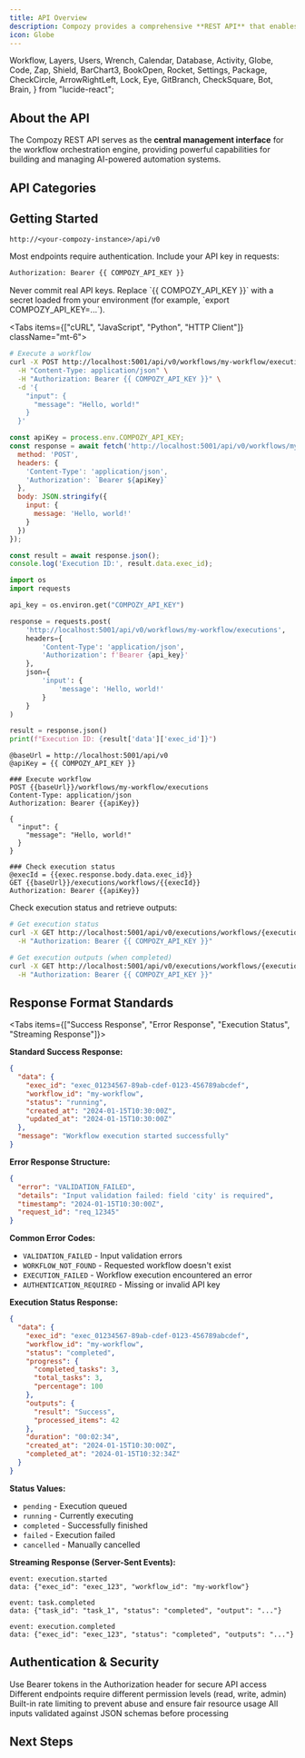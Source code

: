```yaml
---
title: API Overview
description: Compozy provides a comprehensive **REST API** that enables programmatic access to the Next-level Agentic Orchestration Platform, tasks, and tools. The API follows RESTful design principles and provides a unified interface for managing all aspects of your AI-powered workflows.
icon: Globe
---
```


  Workflow,
  Layers,
  Users,
  Wrench,
  Calendar,
  Database,
  Activity,
  Globe,
  Code,
  Zap,
  Shield,
  BarChart3,
  BookOpen,
  Rocket,
  Settings,
  Package,
  CheckCircle,
  ArrowRightLeft,
  Lock,
  Eye,
  GitBranch,
  CheckSquare,
  Bot,
  Brain,
} from "lucide-react";

## About the API

The Compozy REST API serves as the **central management interface** for the workflow orchestration engine, providing powerful capabilities for building and managing AI-powered automation systems.

<FeatureCardList cols={3} size="sm">
  <FeatureCard
    title="RESTful Design"
    description="Standard HTTP methods, status codes, and consistent JSON communication patterns"
    icon={Globe}
  />
  <FeatureCard
    title="OpenAPI Specification"
    description="Complete Swagger documentation with interactive testing and code generation"
    icon={BookOpen}
  />
  <FeatureCard
    title="Orchestration"
    description="Create, execute, and monitor complex AI agent workflows with sophisticated task coordination and state management"
    icon={Workflow}
  />
  <FeatureCard
    title="Manage Resources"
    description="Configure agents, tasks, tools, and schedules programmatically with full CRUD operations and validation"
    icon={Settings}
  />
  <FeatureCard
    title="Monitor Operations"
    description="Access real-time execution status, comprehensive metrics, and detailed health information for production environments"
    icon={Eye}
  />
  <FeatureCard
    title="Integrate Systems"
    description="Connect external applications and services seamlessly to Compozy workflows with standardized interfaces"
    icon={ArrowRightLeft}
  />
</FeatureCardList>


## API Categories

<ReferenceCardList>
  <ReferenceCard
    title="Workflows"
    description="Manage workflow definitions and executions. Create, start, pause, resume, and cancel AI-powered workflows with complex orchestration patterns."
    icon={Workflow}
    href="/docs/api/workflows"
  />
  <ReferenceCard
    title="Tasks"
    description="Access task configurations within workflows. Retrieve task definitions, parameters, and execution requirements for workflow components."
    icon={Layers}
    href="/docs/api/tasks"
  />
  <ReferenceCard
    title="Agents"
    description="Discover and configure AI agents. Access agent definitions, LLM configurations, instructions, and available actions for workflow execution."
    icon={Users}
    href="/docs/api/agents"
  />
  <ReferenceCard
    title="Tools"
    description="Manage external tool integrations. Retrieve tool definitions, schemas, and configurations for extending agent capabilities."
    icon={Wrench}
    href="/docs/api/tools"
  />
  <ReferenceCard
    title="Schedules"
    description="Control scheduled workflow executions. Manage cron-based schedules, enable/disable recurring workflows, and configure timing parameters."
    icon={Calendar}
    href="/docs/api/schedules"
  />
  <ReferenceCard
    title="Memory"
    description="Manage persistent agent memory. Store, retrieve, and manage conversation context, agent state, and workflow memory across executions."
    icon={Database}
    href="/docs/api/memory"
  />
  <ReferenceCard
    title="Knowledge Bases"
    description="CRUD operations, ingestion, and query APIs for reusable knowledge bases."
    icon={BookOpen}
    href="/docs/api/knowledge"
  />
  <ReferenceCard
    title="Operations"
    description="Monitor system health and metrics. Access Prometheus metrics, health checks, and operational data for production monitoring."
    icon={Activity}
    href="/docs/api/operations"
  />
</ReferenceCardList>

## Getting Started

<Steps numbered size="sm" className="mt-12">
<Step title="Configure Base URL" description="Set up your API client with the correct Compozy endpoint. All API endpoints are available at:">

```
http://<your-compozy-instance>/api/v0
```

</Step>

<Step title="Authentication Setup" description="Configure secure access for API requests">

Most endpoints require authentication. Include your API key in requests:

```bash
Authorization: Bearer {{ COMPOZY_API_KEY }}
```

</Step>

<Callout type="warning">
Never commit real API keys. Replace `{{ COMPOZY_API_KEY }}` with a secret loaded from your environment (for example, `export COMPOZY_API_KEY=...`).
</Callout>

<Step title="Make Your First Request" description="Test the API with a simple workflow execution">

<Tabs items={["cURL", "JavaScript", "Python", "HTTP Client"]} className="mt-6">
<Tab>

```bash
# Execute a workflow
curl -X POST http://localhost:5001/api/v0/workflows/my-workflow/executions \
  -H "Content-Type: application/json" \
  -H "Authorization: Bearer {{ COMPOZY_API_KEY }}" \
  -d '{
    "input": {
      "message": "Hello, world!"
    }
  }'
```

</Tab>

<Tab>

```javascript
const apiKey = process.env.COMPOZY_API_KEY;
const response = await fetch('http://localhost:5001/api/v0/workflows/my-workflow/executions', {
  method: 'POST',
  headers: {
    'Content-Type': 'application/json',
    'Authorization': `Bearer ${apiKey}`
  },
  body: JSON.stringify({
    input: {
      message: 'Hello, world!'
    }
  })
});

const result = await response.json();
console.log('Execution ID:', result.data.exec_id);
```

</Tab>

<Tab>

```python
import os
import requests

api_key = os.environ.get("COMPOZY_API_KEY")

response = requests.post(
    'http://localhost:5001/api/v0/workflows/my-workflow/executions',
    headers={
        'Content-Type': 'application/json',
        'Authorization': f'Bearer {api_key}'
    },
    json={
        'input': {
            'message': 'Hello, world!'
        }
    }
)

result = response.json()
print(f"Execution ID: {result['data']['exec_id']}")
```

</Tab>

<Tab>

```http
@baseUrl = http://localhost:5001/api/v0
@apiKey = {{ COMPOZY_API_KEY }}

### Execute workflow
POST {{baseUrl}}/workflows/my-workflow/executions
Content-Type: application/json
Authorization: Bearer {{apiKey}}

{
  "input": {
    "message": "Hello, world!"
  }
}

### Check execution status
@execId = {{exec.response.body.data.exec_id}}
GET {{baseUrl}}/executions/workflows/{{execId}}
Authorization: Bearer {{apiKey}}
```

</Tab>
</Tabs>

</Step>

<Step title="Monitor Execution" description="Track workflow progress and retrieve results">

Check execution status and retrieve outputs:

```bash
# Get execution status
curl -X GET http://localhost:5001/api/v0/executions/workflows/{execution_id} \
  -H "Authorization: Bearer {{ COMPOZY_API_KEY }}"

# Get execution outputs (when completed)
curl -X GET http://localhost:5001/api/v0/executions/workflows/{execution_id}/outputs \
  -H "Authorization: Bearer {{ COMPOZY_API_KEY }}"
```

</Step>
</Steps>

## Response Format Standards

<Tabs items={["Success Response", "Error Response", "Execution Status", "Streaming Response"]}>
<Tab>

**Standard Success Response:**
```json
{
  "data": {
    "exec_id": "exec_01234567-89ab-cdef-0123-456789abcdef",
    "workflow_id": "my-workflow",
    "status": "running",
    "created_at": "2024-01-15T10:30:00Z",
    "updated_at": "2024-01-15T10:30:00Z"
  },
  "message": "Workflow execution started successfully"
}
```

</Tab>

<Tab>

**Error Response Structure:**
```json
{
  "error": "VALIDATION_FAILED",
  "details": "Input validation failed: field 'city' is required",
  "timestamp": "2024-01-15T10:30:00Z",
  "request_id": "req_12345"
}
```

**Common Error Codes:**
- `VALIDATION_FAILED` - Input validation errors
- `WORKFLOW_NOT_FOUND` - Requested workflow doesn't exist
- `EXECUTION_FAILED` - Workflow execution encountered an error
- `AUTHENTICATION_REQUIRED` - Missing or invalid API key

</Tab>

<Tab>

**Execution Status Response:**
```json
{
  "data": {
    "exec_id": "exec_01234567-89ab-cdef-0123-456789abcdef",
    "workflow_id": "my-workflow",
    "status": "completed",
    "progress": {
      "completed_tasks": 3,
      "total_tasks": 3,
      "percentage": 100
    },
    "outputs": {
      "result": "Success",
      "processed_items": 42
    },
    "duration": "00:02:34",
    "created_at": "2024-01-15T10:30:00Z",
    "completed_at": "2024-01-15T10:32:34Z"
  }
}
```

**Status Values:**
- `pending` - Execution queued
- `running` - Currently executing
- `completed` - Successfully finished
- `failed` - Execution failed
- `cancelled` - Manually cancelled

</Tab>

<Tab>

**Streaming Response (Server-Sent Events):**
```
event: execution.started
data: {"exec_id": "exec_123", "workflow_id": "my-workflow"}

event: task.completed
data: {"task_id": "task_1", "status": "completed", "output": "..."}

event: execution.completed
data: {"exec_id": "exec_123", "status": "completed", "outputs": "..."}
```

</Tab>
</Tabs>

## Authentication & Security

<List>
  <ListItem title="API Key Authentication" icon={Lock}>
    Use Bearer tokens in the Authorization header for secure API access
  </ListItem>
  <ListItem title="Role-Based Access" icon={Shield}>
    Different endpoints require different permission levels (read, write, admin)
  </ListItem>
  <ListItem title="Rate Limiting" icon={Activity}>
    Built-in rate limiting to prevent abuse and ensure fair resource usage
  </ListItem>
  <ListItem title="Request Validation" icon={CheckCircle}>
    All inputs validated against JSON schemas before processing
  </ListItem>
</List>

## Next Steps

<ReferenceCardList>
  <ReferenceCard
    title="Workflow Execution"
    description="Learn how to create, execute, and monitor workflows via the REST API"
    href="/docs/api/workflows"
    icon={Workflow}
  />
  <ReferenceCard
    title="Agent Configuration"
    description="Configure AI agents with custom instructions, tools, and provider settings"
    href="/docs/api/agents"
    icon={Users}
  />
  <ReferenceCard
    title="Task Management"
    description="Understand task execution patterns, monitoring, and coordination strategies"
    href="/docs/api/tasks"
    icon={Layers}
  />
  <ReferenceCard
    title="Memory Systems"
    description="Manage persistent context and conversation history across executions"
    href="/docs/api/memory"
    icon={Database}
  />
</ReferenceCardList>
